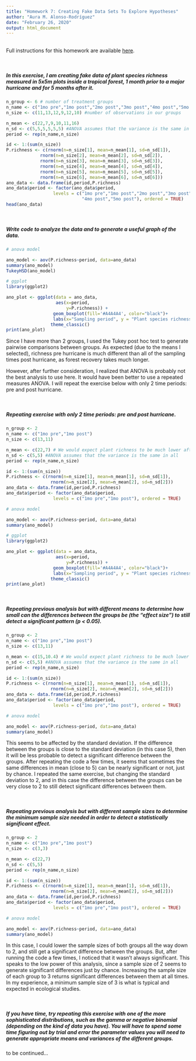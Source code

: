 ```yaml
---
title: "Homework 7: Creating Fake Data Sets To Explore Hypotheses"
author: "Aura M. Alonso-Rodríguez"
date: "February 26, 2020"
output: html_document
---
```

<br />
Full instructions for this homework are available [here](https://gotellilab.github.io/Bio381/Homeworks/Homework07_S2020.html). 

<br />


##### In this exercise, I am creating fake data of plant species richness measured in 5x5m plots inside a tropical forest, 1 month prior to a major hurricane and for 5 months after it. 

```r

n_group <- 6 # number of treatment groups
n_name <- c("1mo pre","1mo post","2mo post","3mo post","4mo post","5mo post")
n_size <- c(11,13,12,9,12,10) #number of observations in our groups

n_mean <- c(22,7,9,10,11,16)
n_sd <- c(5,5,5,5,5,5) #ANOVA assumes that the variance is the same in all
period <- rep(n_name,n_size)

id <- 1:(sum(n_size))
P.richness <- c(rnorm(n=n_size[1], mean=n_mean[1], sd=n_sd[1]),
             rnorm(n=n_size[2], mean=n_mean[2], sd=n_sd[2]),
             rnorm(n=n_size[3], mean=n_mean[3], sd=n_sd[3]),
             rnorm(n=n_size[4], mean=n_mean[4], sd=n_sd[4]),
             rnorm(n=n_size[5], mean=n_mean[5], sd=n_sd[5]),
             rnorm(n=n_size[6], mean=n_mean[6], sd=n_sd[6]))
ano_data <- data.frame(id,period,P.richness)
ano_data$period <- factor(ano_data$period,
                  levels = c("1mo pre","1mo post","2mo post","3mo post",
                             "4mo post","5mo post"), ordered = TRUE)
head(ano_data)

```

<br /> 

##### Write code to analyze the data and to generate a useful graph of the data.

```r
# anova model 

ano_model <- aov(P.richness~period, data=ano_data)
summary(ano_model)
TukeyHSD(ano_model)

# ggplot
library(ggplot2)

ano_plot <- ggplot(data = ano_data,
                   aes(x=period,
                       y=P.richness)) + 
                  geom_boxplot(fill='#A4A4A4', color="black")+
                  labs(x="Sampling period", y = "Plant species richness") +
                 theme_classic()
print(ano_plot)

```

Since I have more than 2 groups, I used the Tukey post hoc test to generate pairwise comparisons between groups. As expected (due to the means I selected), richness pre hurricane is much different than all of the sampling times post hurricane, as forest recovery takes much longer. 

However, after further consideration, I realized that ANOVA is probably not the best analysis to use here. It would have been better to use a repeated measures ANOVA. I will repeat the exercise below with only 2 time periods: pre and post hurricane.

<br />

##### Repeating exercise with only 2 time periods: pre and post hurricane.

```r

n_group <- 2 
n_name <- c("1mo pre","1mo post")
n_size <- c(13,11) 

n_mean <- c(22,7) # We would expect plant richness to be much lower after a hurricane.
n_sd <- c(5,5) #ANOVA assumes that the variance is the same in all
period <- rep(n_name,n_size)

id <- 1:(sum(n_size))
P.richness <- c(rnorm(n=n_size[1], mean=n_mean[1], sd=n_sd[1]),
                 rnorm(n=n_size[2], mean=n_mean[2], sd=n_sd[2]))
ano_data <- data.frame(id,period,P.richness)
ano_data$period <- factor(ano_data$period,
                  levels = c("1mo pre","1mo post"), ordered = TRUE)

# anova model 

ano_model <- aov(P.richness~period, data=ano_data)
summary(ano_model)

# ggplot
library(ggplot2)

ano_plot <- ggplot(data = ano_data,
                   aes(x=period,
                       y=P.richness)) + 
                  geom_boxplot(fill='#A4A4A4', color="black")+
                  labs(x="Sampling period", y = "Plant species richness") +
                 theme_classic()
print(ano_plot)
```

<br /> 

##### Repeating previous analysis but with different means to determine how small can the differences between the groups be (the “effect size”) to still detect a significant pattern (p < 0.05).

```r
n_group <- 2 
n_name <- c("1mo pre","1mo post")
n_size <- c(13,11) 

n_mean <- c(15,10.4) # We would expect plant richness to be much lower after a hurricane.
n_sd <- c(5,5) #ANOVA assumes that the variance is the same in all
period <- rep(n_name,n_size)

id <- 1:(sum(n_size))
P.richness <- c(rnorm(n=n_size[1], mean=n_mean[1], sd=n_sd[1]),
                 rnorm(n=n_size[2], mean=n_mean[2], sd=n_sd[2]))
ano_data <- data.frame(id,period,P.richness)
ano_data$period <- factor(ano_data$period,
                  levels = c("1mo pre","1mo post"), ordered = TRUE)

# anova model 

ano_model <- aov(P.richness~period, data=ano_data)
summary(ano_model)

```

This seems to be affected by the standard deviation. If the difference between the groups is close to the standard deviation (in this case 5), then it will be less probable to detect a significant difference between the groups. After repeating the code a few times, it seems that sometimes the same differences in mean (close to 5) can be nearly significant or not, just by chance. I repeated the same exercise, but changing the standard deviation to 2, and in this case the difference between the groups can be very close to 2 to still detect significant differences between them.

<br /> 

##### Repeating previous analysis but with different sample sizes to determine the minimum sample size needed in order to detect a statistically significant effect. 

```r
n_group <- 2 
n_name <- c("1mo pre","1mo post")
n_size <- c(3,3) 

n_mean <- c(22,7) 
n_sd <- c(5,5) 
period <- rep(n_name,n_size)

id <- 1:(sum(n_size))
P.richness <- c(rnorm(n=n_size[1], mean=n_mean[1], sd=n_sd[1]),
                 rnorm(n=n_size[2], mean=n_mean[2], sd=n_sd[2]))
ano_data <- data.frame(id,period,P.richness)
ano_data$period <- factor(ano_data$period,
                  levels = c("1mo pre","1mo post"), ordered = TRUE)

# anova model 

ano_model <- aov(P.richness~period, data=ano_data)
summary(ano_model)
```

In this case, I could lower the sample sizes of both groups all the way down to 2, and still get a significant difference between the groups. But, after running the code a few times, I noticed that it wasn't always significant. This speaks to the low power of this analysis, since a sample size of 2 seems to generate significant differences just by chance. Increasing the sample size of each group to 3 returns significant differences between them at all times. In my experience, a minimum sample size of 3 is what is typical and expected in ecological studies.

<br /> 

##### If you have time, try repeating this exercise with one of the more sophisticated distributions, such as the gamma or negative binomial (depending on the kind of data you have). You will have to spend some time figuring out by trial and error the parameter values you will need to generate appropriate means and variances of the different groups.

to be continued...

